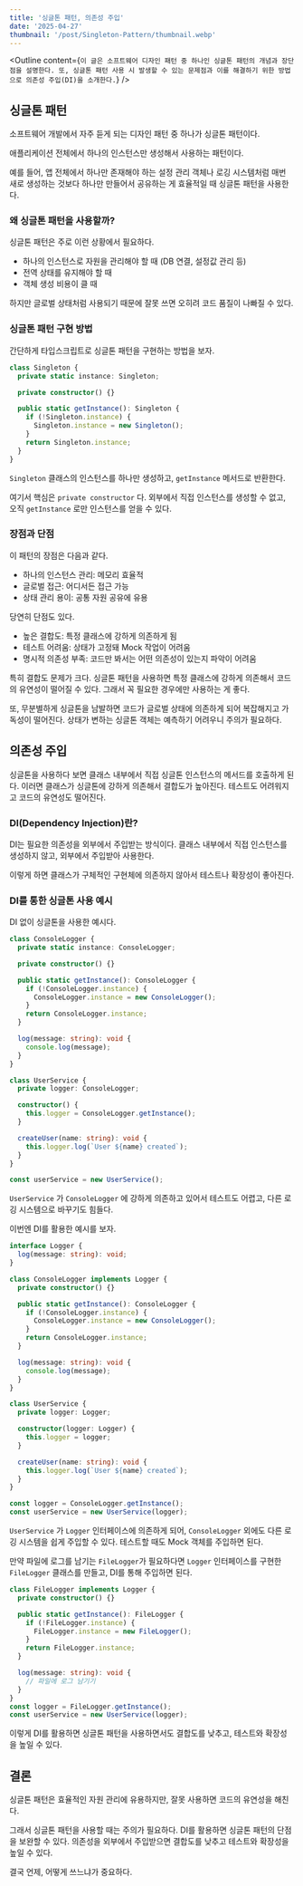 ```yaml
---
title: '싱글톤 패턴, 의존성 주입'
date: '2025-04-27'
thumbnail: '/post/Singleton-Pattern/thumbnail.webp'
---
```



<Outline
  content={`이 글은 소프트웨어 디자인 패턴 중 하나인 싱글톤 패턴의 개념과 장단점을 설명한다. 또, 싱글톤 패턴 사용 시 발생할 수 있는 문제점과 이를 해결하기 위한 방법으로 의존성 주입(DI)을 소개한다.`}
/>

## 싱글톤 패턴

소프트웨어 개발에서 자주 듣게 되는 디자인 패턴 중 하나가 싱글톤 패턴이다.

애플리케이션 전체에서 하나의 인스턴스만 생성해서 사용하는 패턴이다.

예를 들어, 앱 전체에서 하나만 존재해야 하는 설정 관리 객체나 로깅 시스템처럼 매번 새로 생성하는 것보다 하나만 만들어서 공유하는 게 효율적일 때 싱글톤 패턴을 사용한다.

### 왜 싱글톤 패턴을 사용할까?

싱글톤 패턴은 주로 이런 상황에서 필요하다.

- 하나의 인스턴스로 자원을 관리해야 할 때 (DB 연결, 설정값 관리 등)
- 전역 상태를 유지해야 할 때
- 객체 생성 비용이 클 때

하지만 글로벌 상태처럼 사용되기 때문에 잘못 쓰면 오히려 코드 품질이 나빠질 수 있다.

### 싱글톤 패턴 구현 방법

간단하게 타입스크립트로 싱글톤 패턴을 구현하는 방법을 보자.

```typescript
class Singleton {
  private static instance: Singleton;

  private constructor() {}

  public static getInstance(): Singleton {
    if (!Singleton.instance) {
      Singleton.instance = new Singleton();
    }
    return Singleton.instance;
  }
}
```

`Singleton` 클래스의 인스턴스를 하나만 생성하고, `getInstance` 메서드로 반환한다.

여기서 핵심은 `private constructor` 다. 외부에서 직접 인스턴스를 생성할 수 없고, 오직 `getInstance` 로만 인스턴스를 얻을 수 있다.

### 장점과 단점

이 패턴의 장점은 다음과 같다.

- 하나의 인스턴스 관리: 메모리 효율적
- 글로벌 접근: 어디서든 접근 가능
- 상태 관리 용이: 공통 자원 공유에 유용

당연히 단점도 있다.

- 높은 결합도: 특정 클래스에 강하게 의존하게 됨
- 테스트 어려움: 상태가 고정돼 Mock 작업이 어려움
- 명시적 의존성 부족: 코드만 봐서는 어떤 의존성이 있는지 파악이 어려움

특히 결합도 문제가 크다. 싱글톤 패턴을 사용하면 특정 클래스에 강하게 의존해서 코드의 유연성이 떨어질 수 있다. 그래서 꼭 필요한 경우에만 사용하는 게 좋다.

또, 무분별하게 싱글톤을 남발하면 코드가 글로벌 상태에 의존하게 되어 복잡해지고 가독성이 떨어진다. 상태가 변하는 싱글톤 객체는 예측하기 어려우니 주의가 필요하다.

## 의존성 주입

싱글톤을 사용하다 보면 클래스 내부에서 직접 싱글톤 인스턴스의 메서드를 호출하게 된다. 이러면 클래스가 싱글톤에 강하게 의존해서 결합도가 높아진다. 테스트도 어려워지고 코드의 유연성도 떨어진다.

### DI(Dependency Injection)란?

DI는 필요한 의존성을 외부에서 주입받는 방식이다. 클래스 내부에서 직접 인스턴스를 생성하지 않고, 외부에서 주입받아 사용한다.

이렇게 하면 클래스가 구체적인 구현체에 의존하지 않아서 테스트나 확장성이 좋아진다.

### DI를 통한 싱글톤 사용 예시

DI 없이 싱글톤을 사용한 예시다.

```typescript
class ConsoleLogger {
  private static instance: ConsoleLogger;

  private constructor() {}

  public static getInstance(): ConsoleLogger {
    if (!ConsoleLogger.instance) {
      ConsoleLogger.instance = new ConsoleLogger();
    }
    return ConsoleLogger.instance;
  }

  log(message: string): void {
    console.log(message);
  }
}

class UserService {
  private logger: ConsoleLogger;

  constructor() {
    this.logger = ConsoleLogger.getInstance();
  }

  createUser(name: string): void {
    this.logger.log(`User ${name} created`);
  }
}

const userService = new UserService();
```

`UserService` 가 `ConsoleLogger` 에 강하게 의존하고 있어서 테스트도 어렵고, 다른 로깅 시스템으로 바꾸기도 힘들다.

이번엔 DI를 활용한 예시를 보자.

```typescript
interface Logger {
  log(message: string): void;
}

class ConsoleLogger implements Logger {
  private constructor() {}

  public static getInstance(): ConsoleLogger {
    if (!ConsoleLogger.instance) {
      ConsoleLogger.instance = new ConsoleLogger();
    }
    return ConsoleLogger.instance;
  }

  log(message: string): void {
    console.log(message);
  }
}
```

```typescript
class UserService {
  private logger: Logger;

  constructor(logger: Logger) {
    this.logger = logger;
  }

  createUser(name: string): void {
    this.logger.log(`User ${name} created`);
  }
}

const logger = ConsoleLogger.getInstance();
const userService = new UserService(logger);
```

`UserService` 가 `Logger` 인터페이스에 의존하게 되어, `ConsoleLogger` 외에도 다른 로깅 시스템을 쉽게 주입할 수 있다. 테스트할 때도 Mock 객체를 주입하면 된다.

만약 파일에 로그를 남기는 `FileLogger`가 필요하다면 `Logger` 인터페이스를 구현한 `FileLogger` 클래스를 만들고, DI를 통해 주입하면 된다.

```typescript
class FileLogger implements Logger {
  private constructor() {}

  public static getInstance(): FileLogger {
    if (!FileLogger.instance) {
      FileLogger.instance = new FileLogger();
    }
    return FileLogger.instance;
  }

  log(message: string): void {
    // 파일에 로그 남기기
  }
}
const logger = FileLogger.getInstance();
const userService = new UserService(logger);
```

이렇게 DI를 활용하면 싱글톤 패턴을 사용하면서도 결합도를 낮추고, 테스트와 확장성을 높일 수 있다.

## 결론

싱글톤 패턴은 효율적인 자원 관리에 유용하지만, 잘못 사용하면 코드의 유연성을 해친다.

그래서 싱글톤 패턴을 사용할 때는 주의가 필요하다. DI를 활용하면 싱글톤 패턴의 단점을 보완할 수 있다. 의존성을 외부에서 주입받으면 결합도를 낮추고 테스트와 확장성을 높일 수 있다.

결국 언제, 어떻게 쓰느냐가 중요하다.
